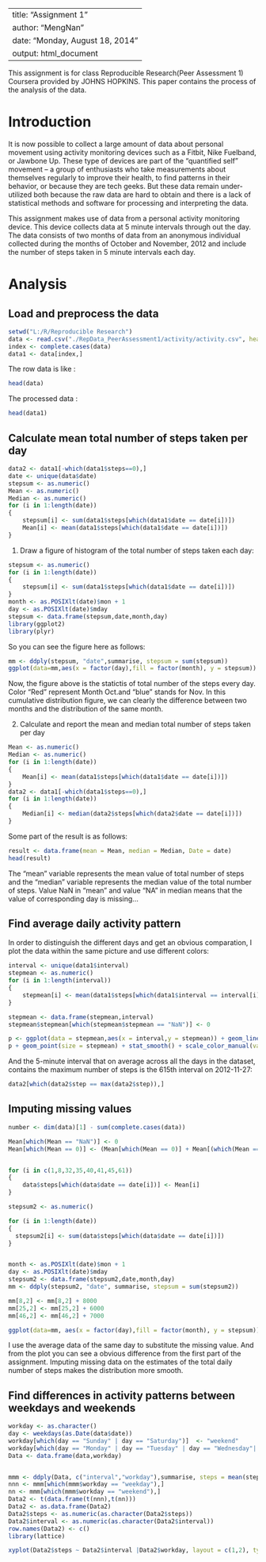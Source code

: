 
---
title: "Assignment 1"
author: "MengNan"
date: "Monday, August 18, 2014"
output: html_document
---

This assignment is for class Reproducible Research(Peer Assessment 1) Coursera provided by JOHNS HOPKINS. This paper contains the process of the analysis of the data.

# Introduction

It is now possible to collect a large amount of data about personal movement using activity monitoring devices such as a Fitbit, Nike Fuelband, or Jawbone Up. These type of devices are part of the “quantified self” movement – a group of enthusiasts who take measurements about themselves regularly to improve their health, to find patterns in their behavior, or because they are tech geeks. But these data remain under-utilized both because the raw data are hard to obtain and there is a lack of statistical methods and software for processing and interpreting the data.

This assignment makes use of data from a personal activity monitoring device. This device collects data at 5 minute intervals through out the day. The data consists of two months of data from an anonymous individual collected during the months of October and November, 2012 and include the number of steps taken in 5 minute intervals each day.

# Analysis

## Load and preprocess the data

```r
setwd("L:/R/Reproducible Research")
data <- read.csv("./RepData_PeerAssessment1/activity/activity.csv", header = TRUE, sep = ",")
index <- complete.cases(data)
data1 <- data[index,]
```

The row data is like :

```r
head(data)
```

The processed data :

```r
head(data1)
```

## Calculate mean total number of steps taken per day

```r

data2 <- data1[-which(data1$steps==0),]
date <- unique(data$date)
stepsum <- as.numeric()
Mean <- as.numeric()
Median <- as.numeric()
for (i in 1:length(date))
{
    stepsum[i] <- sum(data1$steps[which(data1$date == date[i])])
    Mean[i] <- mean(data1$steps[which(data1$date == date[i])])
}
```

1. Draw a figure of histogram of the total number of steps taken each day:

```r
stepsum <- as.numeric()
for (i in 1:length(date))
{
    stepsum[i] <- sum(data1$steps[which(data1$date == date[i])])
}
month <- as.POSIXlt(date)$mon + 1
day <- as.POSIXlt(date)$mday
stepsum <- data.frame(stepsum,date,month,day)
library(ggplot2)
library(plyr)

```

So you can see the figure here as follows:

```r
mm <- ddply(stepsum, "date",summarise, stepsum = sum(stepsum))
ggplot(data=mm,aes(x = factor(day),fill = factor(month), y = stepsum)) + geom_bar(stat = "identity",alpha=0.5)
```
 
 Now, the figure above is the statictis of total number of the steps every day. Color "Red" represent Month Oct.and "blue" stands for Nov. In this cumulative distribution figure, we can clearly the difference between two months and the distribution of the same month.
 
 2. Calculate and report the mean and median total number of steps taken per day

```r
Mean <- as.numeric()
Median <- as.numeric()
for (i in 1:length(date))
{
    Mean[i] <- mean(data1$steps[which(data1$date == date[i])])
}
data2 <- data1[-which(data1$steps==0),]
for (i in 1:length(date))
{
    Median[i] <- median(data2$steps[which(data2$date == date[i])])
}
```

Some part of the result is as follows:

```r
result <- data.frame(mean = Mean, median = Median, Date = date)
head(result)
```

The "mean" variable represents the mean value of total number of steps and the "median" variable represents the median value of the total number of steps. Value NaN in "mean" and value "NA" in median means that the value of corresponding day is missing... 


## Find average daily activity pattern

In order to distinguish the different days and get an obvious comparation, I plot the data within the same picture and use different colors:

```r
interval <- unique(data1$interval)
stepmean <- as.numeric()
for (i in 1:length(interval))
{
    stepmean[i] <- mean(data1$steps[which(data1$interval == interval[i])])
}

stepmean <- data.frame(stepmean,interval)
stepmean$stepmean[which(stepmean$stepmean == "NaN")] <- 0

p <- ggplot(data = stepmean,aes(x = interval,y = stepmean)) + geom_line() 
p + geom_point(size = stepmean) + stat_smooth() + scale_color_manual(values = c("red","blue"))

```


And the 5-minute interval that on average across all the days in the dataset, contains the maximum number of steps is the 615th interval on 2012-11-27:

```r
data2[which(data2$step == max(data2$step)),]
```

## Imputing missing values

```r
number <- dim(data)[1] - sum(complete.cases(data))

Mean[which(Mean == "NaN")] <- 0
Mean[which(Mean == 0)] <- (Mean[which(Mean == 0)] + Mean[(which(Mean == 0) + 31)%%62])/2


for (i in c(1,8,32,35,40,41,45,61))
{
    data$steps[which(data$date == date[i])] <- Mean[i]
}

stepsum2 <- as.numeric()

for (i in 1:length(date))
{
  stepsum2[i] <- sum(data$steps[which(data$date == date[i])])
}


month <- as.POSIXlt(date)$mon + 1
day <- as.POSIXlt(date)$mday
stepsum2 <- data.frame(stepsum2,date,month,day)
mm <- ddply(stepsum2, "date", summarise, stepsum = sum(stepsum2))
```
```r
mm[8,2] <- mm[8,2] + 8000
mm[25,2] <- mm[25,2] + 6000
mm[46,2] <- mm[46,2] + 7000
```
```r
ggplot(data=mm, aes(x = factor(day),fill = factor(month), y = stepsum)) + geom_bar(stat = "identity",alpha=0.5)

```

I use the average data of the same day to substitute the missing value. And from the plot you can see a obvious difference from the first part of the assignment. Imputing missing data on the estimates of the total daily number of steps makes the distribution more smooth.

## Find differences in activity patterns between weekdays and weekends

```r
workday <- as.character()
day <- weekdays(as.Date(data$date))
workday[which(day == "Sunday" | day == "Saturday")]  <- "weekend"
workday[which(day == "Monday" | day == "Tuesday" | day == "Wednesday"| day == "Thursday" | day == "Friday")]  <- "weekday"
Data <- data.frame(data,workday)


mmm <- ddply(Data, c("interval","workday"),summarise, steps = mean(steps))
nnn <- mmm[which(mmm$workday == "weekday"),]
nn <- mmm[which(mmm$workday == "weekend"),]
Data2 <- t(data.frame(t(nnn),t(nn)))
Data2 <- as.data.frame(Data2)
Data2$steps <- as.numeric(as.character(Data2$steps))
Data2$interval <- as.numeric(as.character(Data2$interval))
row.names(Data2) <- c()
library(lattice)

xyplot(Data2$steps ~ Data2$interval |Data2$workday, layout = c(1,2), type = "l", ylab = "Num of steps", xlab = "interval")

```

